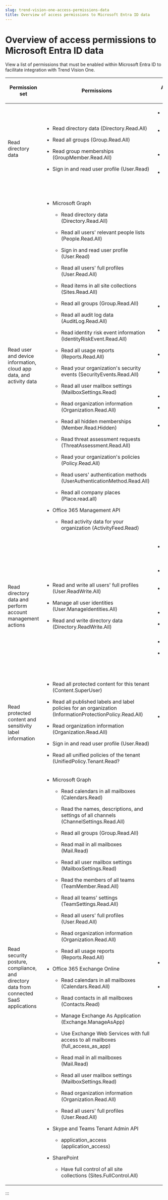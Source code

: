 ```yaml
---
slug: trend-vision-one-access-permissions-data
title: Overview of access permissions to Microsoft Entra ID data
---
```

# Overview of access permissions to Microsoft Entra ID data

View a list of permissions that must be enabled within Microsoft Entra ID to facilitate integration with Trend Vision One.

<table style="width:99%;">
<colgroup>
<col style="width: 14%" />
<col style="width: 56%" />
<col style="width: 28%" />
</colgroup>
<thead>
<tr>
<th><p>Permission set</p></th>
<th><p>Permissions</p></th>
<th><p>Associated apps</p></th>
</tr>
</thead>
<tbody>
<tr>
<td><p>Read directory data</p></td>
<td><ul>
<li><p>Read directory data (Directory.Read.All)</p></li>
<li><p>Read all groups (Group.Read.All)</p></li>
<li><p>Read group memberships (GroupMember.Read.All)</p></li>
<li><p>Sign in and read user profile (User.Read)</p></li>
</ul></td>
<td><ul>
<li><p>Mobile Security</p></li>
<li><p>Phishing Simulation Assessment</p></li>
<li><p>User Accounts</p></li>
<li><p>Zero Trust Secure Access</p></li>
</ul></td>
</tr>
<tr>
<td><p>Read user and device information, cloud app data, and activity data</p></td>
<td><ul>
<li><p>Microsoft Graph</p>
<ul>
<li><p>Read directory data (Directory.Read.All)</p></li>
<li><p>Read all users' relevant people lists (People.Read.All)</p></li>
<li><p>Sign in and read user profile (User.Read)</p></li>
<li><p>Read all users' full profiles (User.Read.All)</p></li>
<li><p>Read items in all site collections (Sites.Read.All)</p></li>
<li><p>Read all groups (Group.Read.All)</p></li>
<li><p>Read all audit log data (AuditLog.Read.All)</p></li>
<li><p>Read identity risk event information (IdentityRiskEvent.Read.All)</p></li>
<li><p>Read all usage reports (Reports.Read.All)</p></li>
<li><p>Read your organization's security events (SecurityEvents.Read.All)</p></li>
<li><p>Read all user mailbox settings (MailboxSettings.Read)</p></li>
<li><p>Read organization information (Organization.Read.All)</p></li>
<li><p>Read all hidden memberships (Member.Read.Hidden)</p></li>
<li><p>Read threat assessment requests (ThreatAssessment.Read.All)</p></li>
<li><p>Read your organization's policies (Policy.Read.All)</p></li>
<li><p>Read users' authentication methods (UserAuthenticationMethod.Read.All)</p></li>
<li><p>Read all company places (Place.read.all)</p></li>
</ul></li>
<li><p>Office 365 Management API</p>
<ul>
<li><p>Read activity data for your organization (ActivityFeed.Read)</p></li>
</ul></li>
</ul></td>
<td><ul>
<li><p>Cyber Risk Exposure Management</p></li>
<li><p>Email and Collaboration Sensor</p></li>
<li><p>Identity Security</p></li>
<li><p>Observed Attack Techniques</p></li>
<li><p>Search</p></li>
<li><p>User Accounts</p></li>
<li><p>Workbench</p></li>
</ul></td>
</tr>
<tr>
<td><p>Read directory data and perform account management actions</p></td>
<td><ul>
<li><p>Read and write all users' full profiles (User.ReadWrite.All)</p></li>
<li><p>Manage all user identities (User.ManageIdentities.All)</p></li>
<li><p>Read and write directory data (Directory.ReadWrite.All)</p></li>
</ul></td>
<td><ul>
<li><p>Cyber Risk Exposure Management</p></li>
<li><p>Identity Security</p></li>
<li><p>Observed Attack Techniques</p></li>
<li><p>Search</p></li>
<li><p>User Accounts</p></li>
<li><p>Workbench</p></li>
<li><p>Zero Trust Secure Access</p></li>
</ul></td>
</tr>
<tr>
<td><p>Read protected content and sensitivity label information</p></td>
<td><ul>
<li><p>Read all protected content for this tenant (Content.SuperUser)</p></li>
<li><p>Read all published labels and label policies for an organization (InformationProtectionPolicy.Read.All)</p></li>
<li><p>Read organization information (Organization.Read.All)</p></li>
<li><p>Sign in and read user profile (User.Read)</p></li>
<li><p>Read all unified policies of the tenant (UnifiedPolicy.Tenant.Read?</p></li>
</ul></td>
<td><ul>
<li><p>Zero Trust Secure Access</p></li>
</ul></td>
</tr>
<tr>
<td><p>Read security posture, compliance, and directory data from connected SaaS applications</p></td>
<td><ul>
<li><p>Microsoft Graph</p>
<ul>
<li><p>Read calendars in all mailboxes (Calendars.Read)</p></li>
<li><p>Read the names, descriptions, and settings of all channels (ChannelSettings.Read.All)</p></li>
<li><p>Read all groups (Group.Read.All)</p></li>
<li><p>Read mail in all mailboxes (Mail.Read)</p></li>
<li><p>Read all user mailbox settings (MailboxSettings.Read)</p></li>
<li><p>Read the members of all teams (TeamMember.Read.All)</p></li>
<li><p>Read all teams' settings (TeamSettings.Read.All)</p></li>
<li><p>Read all users' full profiles (User.Read.All)</p></li>
<li><p>Read organization information (Organization.Read.All)</p></li>
<li><p>Read all usage reports (Reports.Read.All)</p></li>
</ul></li>
<li><p>Office 365 Exchange Online</p>
<ul>
<li><p>Read calendars in all mailboxes (Calendars.Read.All)</p></li>
<li><p>Read contacts in all mailboxes (Contacts.Read)</p></li>
<li><p>Manage Exchange As Application (Exchange.ManageAsApp)</p></li>
<li><p>Use Exchange Web Services with full access to all mailboxes (full_access_as_app)</p></li>
<li><p>Read mail in all mailboxes (Mail.Read)</p></li>
<li><p>Read all user mailbox settings (MailboxSettings.Read)</p></li>
<li><p>Read organization information (Organization.Read.All)</p></li>
<li><p>Read all users' full profiles (User.Read.All)</p></li>
</ul></li>
<li><p>Skype and Teams Tenant Admin API</p>
<ul>
<li><p>application_access (application_access)</p></li>
</ul></li>
<li><p>SharePoint</p>
<ul>
<li><p>Have full control of all site collections (Sites.FullControl.All)</p></li>
</ul></li>
</ul></td>
<td><ul>
<li><p>Cyber Risk Exposure Management</p></li>
<li><p>User Accounts</p></li>
</ul></td>
</tr>
</tbody>
</table>
:::
